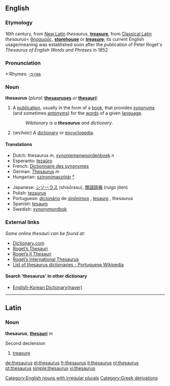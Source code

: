 {{wikipedia}}
{{see|Thesaurus}}
==English==
===Etymology===
16th century, from [[New Latin]] ''thesaurus'', '''[[treasure]]''', from [[Classical Latin]] ''thesaurus''< {{Gr.}} [[θησαυρός]], '''[[storehouse]]''' or '''[[treasure]]'''; its current English usage/meaning was established soon after the publication of Peter Roget's ''Thesaurus of English Words and Phrases'' in 1852

===Pronunciation===
*:Rhymes: [[Rhymes:English:-ɔːrəs|-ɔːrəs]]

===Noun===
'''thesaurus'''  (''plural:'' '''[[thesauruses]]''' ''or'' '''[[thesauri]]''')

# A [[publication]], usually in the form of a [[book]], that provides [[synonym]]s (and sometimes [[antonym]]s) for the [[word]]s of a given [[language]].
#:''Wiktionary is a '''thesaurus''' and dictionary''.
# (''archaic'') A [[dictionary]] or [[encyclopedia]].

====Translations====
{{top}}
*Dutch: thesaurus ''m'', [[synoniemenwoordenboek]] ''n''
*Esperanto: [[tezaŭro]]
*French: [[Dictionnaire des synonymes]]
*German: [[Thesaurus]] ''m''
*Hungarian: [[szinonímaszótár]] [[:hu:szinonímaszótár|°]]
{{mid}}
*Japanese: [[シソーラス]] (shisōrasu), [[類語辞典]] (ruigo jiten)
*Polish: [[tezaurus]] {{m}}
*Portuguese: [[dicionário]] de [[sinônimos]] {{m}}, [[tesauro]] {{m}}, thesaurus {{m}}
*Spanish: [[tesauro]] {{m}}
*Swedish: [[synonymordbok]]
{{bottom}}

===External links===
''Some online thesauri can be found at:''
* [http://dictionary.reference.com/  Dictionary.com]  
* [http://www.bartleby.com/thesauri/  Roget’s Thesauri]
* [http://www.bartleby.com/62/  Roget’s II Thesauri]
* [http://www.bartleby.com/110/  Roget’s International Thesaurus]
* [http://pt.wikipedia.org/wiki/Dicion%C3%A1rios_on-line#Tesauro_.28thesaurus.29   List of thesaurus dictionaries - Portuguese Wikipedia]

====Search 'thesaurus' in other dictionary====
* [http://endic.naver.com/endic.nhn?docid=1161100&rd=s  English-Korean Dictionary(naver)]
----

==Latin==
===Noun===
'''thesaurus''', '''[[thesauri]]''' ''m''

Second declension

#[[treasure]]

[[Category:English nouns with irregular plurals]]
[[Category:Greek derivations]]

[[de:thesaurus]]
[[el:thesaurus]]
[[fr:thesaurus]]
[[it:thesaurus]]
[[nl:thesaurus]]
[[pt:thesaurus]]
[[simple:thesaurus]]
[[vi:thesaurus]]
